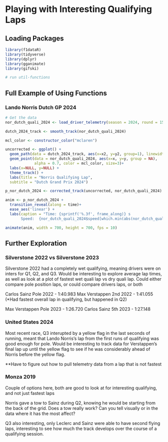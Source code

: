 # Playing with Interesting Qualifying Laps

## Loading Packages
```r
library(f1dataR)
library(tidyverse)
library(dplyr)
library(gganimate)
library(gifski)

# run util-functions
```

## Full Example of Using Functions

### Lando Norris Dutch GP 2024
```r
# Get the data
nor_dutch_quali_2024 <- load_driver_telemetry(season = 2024, round = 15, driver = "NOR", session = "Q", laps = "fastest")

dutch_2024_track <- smooth_track(nor_dutch_quali_2024)
```

```r
mcl_color <- constructor_color("mclaren")
```

```r
uncorrected <- ggplot() +
  geom_path(data = dutch_2024_track, aes(x=x2, y=y2, group=1), linewidth=8, color = "white") +
  geom_point(data = nor_dutch_quali_2024, aes(x=x, y=y, group = NA),
             alpha = 0.7, color = mcl_color, size=3)+
  labs(x=NULL, y=NULL) +
  theme_track() +
  labs(title = "Norris Qualifying Lap", 
  subtitle = "Dutch Grand Prix 2024")
```

```r
p_nor_dutch_2024 <- corrected_track(uncorrected, nor_dutch_quali_2024)
```

```r
anim <- p_nor_dutch_2024 +
  transition_reveal(along = time)+
  ease_aes('linear') +
  labs(caption = "Time: {sprintf('%.3f', frame_along)} s
       Speed:  {nor_dutch_quali_2024$speed[which.min(abs(nor_dutch_quali_2024$time-frame_along))]} kph")
```

```r
animate(anim, width = 700, height = 700, fps = 10)
```

## Further Exploration

### Silverstone 2022 vs Silverstone 2023

Silverstone 2022 had a completely wet qualifying, meaning drivers were on inters for Q1, Q2, and Q3. Would be interesting to explore average lap times, as well as look at a plot of fastest wet quali lap vs dry quali lap. Could either compare pole position laps, or could compare drivers laps, or both

Carlos Sainz Pole 2022 - 1:40.983
Max Verstappen 2nd 2022 - 1:41.055 (*Had fastest overall lap in qualifying, but happened in Q2)

Max Verstappen Pole 2023 - 1:26.720
Carlos Sainz 5th 2023 - 1:27.148

### United States 2024

Most recent race, Q3 interupted by a yellow flag in the last seconds of running, meant that Lando Norris's lap from the first runs of qualifying was good enough for pole. Would be interesting to track data for Verstappen's final lap up until the yellow flag to see if he was considerably ahead of Norris before the yellow flag. 

**Have to figure out how to pull telemetry data from a lap that is not fastest

### Monza 2019

Couple of options here, both are good to look at for interesting qualifying, and not just fastest laps

Norris gave a tow to Sainz during Q2, knowing he would be starting from the back of the grid. Does a tow really work? Can you tell visually or in the data where it has the most affect?

Q3 also interesting, only Leclerc and Sainz were able to have second flying laps, interesting to see how much the track develops over the course of a qualifying session.

